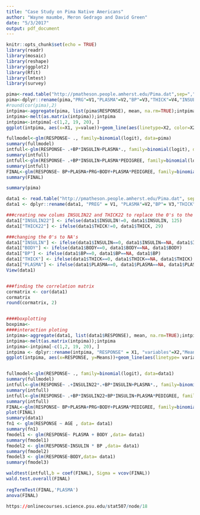 ```yaml
---
title: "Case Study on Pima Native Americans"
author: "Wayne maumbe, Meron Gedrago and David Green"
date: "5/3/2017"
output: pdf_document
---
```

```r
knitr::opts_chunk$set(echo = TRUE)
library(readr)
library(mosaic)
library(reshape)
library(ggplot2)
library(Rfit)
library(lmtest)
library(survey)
```
```r
pima<-read.table("http://pmatheson.people.amherst.edu/Pima.dat",sep=",")
pima<-dplyr::rename(pima,"PRG"=V1,"PLASMA"=V2,"BP"=V3,"THICK"=V4,"INSULIN"=V5,"BODY"=V6,"PEDIGREE"=V7,"AGE"=V8,"RESPONSE"=V9)
#round(cor(pima),2)
intpima<-aggregate(pima, list(pima$RESPONSE), mean, na.rm=TRUE);intpima
intpima<-melt(as.matrix(intpima));intpima
intpima<-intpima[-c(1,2, 19, 20), ]
ggplot(intpima, aes(x=X1, y=value))+geom_line(aes(linetype=X2, color=X2))+geom_point()
```

```r
fullmodel<-glm(RESPONSE~ ., family=binomial(logit), data=pima)
summary(fullmodel)
intfull<-glm(RESPONSE~ .+BP*INSULIN+PLASMA*., family=binomial(logit), data=pima)
summary(intfull)
intfull<-glm(RESPONSE~ .+BP*INSULIN+PLASMA*PEDIGREE, family=binomial(logit), data=pima)
summary(intfull)
FINAL<-glm(RESPONSE~ BP+PLASMA+PRG+BODY+PLASMA*PEDIGREE, family=binomial(logit), data=pima)
summary(FINAL)

summary(pima)
```
```r
data1 <- read.table("http://pmatheson.people.amherst.edu/Pima.dat", sep=",")
data1 <- dplyr::rename(data1, "PREG" = V1, "PLASMA"=V2,"BP"= V3,"THICK"=V4,"INSULIN"=V5,"BODY"=V6,"PEDIGREE"=V7,"AGE"=V8,"RESPONSE"=V9) 

###creating new colums INSULIN22 and THICK22 to replace the 0's to the median 
data1["INSULIN22"] <- ifelse(data1$INSULIN!=0, data1$INSULIN, 125)
data1["THICK22"] <- ifelse(data1$THICK!=0, data1$THICK, 29)

###changing the 0's to NA's 
data1["INSULIN"] <- ifelse(data1$INSULIN==0, data1$INSULIN==NA, data1$INSULIN)
data1["BODY"] <- ifelse(data1$BODY==0, data1$BODY==NA, data1$BODY) 
data1["BP"] <- ifelse(data1$BP==0, data1$BP==NA, data1$BP)
data1["THICK"] <- ifelse(data1$THICK==0, data1$THICK==NA, data1$THICK)
data1["PLASMA"] <- ifelse(data1$PLASMA==0, data1$PLASMA==NA, data1$PLASMA)
View(data1)


###finding the correlation matrix 
cormatrix <- cor(data1)
cormatrix 
round(cormatrix, 2)


####boxplotting
boxpima<-
####interaction ploting
intpima<-aggregate(data1, list(data1$RESPONSE), mean, na.rm=TRUE);intpima
intpima<-melt(as.matrix(intpima));intpima
intpima<-intpima[-c(1,2, 19, 20), ]
intpima <- dplyr::rename(intpima, "RESPONSE" = X1, "variables"=X2,"Means"=value)
ggplot(intpima, aes(x=RESPONSE, y=Means))+geom_line(aes(linetype= variables, color=variables))+geom_point()


fullmodel<-glm(RESPONSE~ ., family=binomial(logit), data=data1)
summary(fullmodel)
intfull<-glm(RESPONSE~ .+INSULIN22*.+BP*INSULIN+PLASMA*., family=binomial(logit), data=data1)
summary(intfull)
intfull<-glm(RESPONSE~ .+BP*INSULIN22+BP*INSULIN+PLASMA*PEDIGREE, family=binomial(logit), data=data1)
summary(intfull)
FINAL<-glm(RESPONSE~ BP+PLASMA+PRG+BODY+PLASMA*PEDIGREE, family=binomial(logit), data=data1)
plot(FINAL)
summary(data1)
fn1 <- glm(RESPONSE ~ AGE , data= data1)
summary(fn1)
fmodel1 <- glm(RESPONSE~ PLASMA + BODY ,data= data1)
summary(fmodel1)
fmodel2 <- glm(RESPONSE~INSULIN * BP ,data= data1)
summary(fmodel2)
fmodel3 <- glm(RESPONSE~BODY,data= data1)
summary(fmodel3)

waldtest(intfull,b = coef(FINAL), Sigma = vcov(FINAL))
wald.test.overall(FINAL)
 
regTermTest(FINAL,'PLASMA')
anova(FINAL)  

https://onlinecourses.science.psu.edu/stat507/node/18
```

